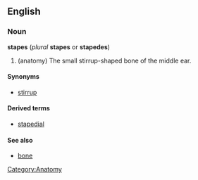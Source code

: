 {{wikipedia}}
==English==
===Noun===
'''stapes''' (''plural'' '''stapes''' or '''stapedes''')
# (anatomy) The small stirrup-shaped bone of the middle ear.

====Synonyms====
*[[stirrup]]

====Derived terms====
*[[stapedial]]

====See also====
*[[bone]]

[[Category:Anatomy]]